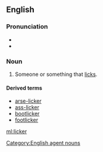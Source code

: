 ==English==

===Pronunciation===
* {{IPA|lɪkə}}
* {{homophones|lang=en|liquor}}

===Noun===
{{en-noun}}

# Someone or something that [[lick]]s.

====Derived terms====
* [[arse-licker]]
* [[ass-licker]]
* [[bootlicker]]
* [[footlicker]]

[[Category:English agent nouns]]

[[ml:licker]]